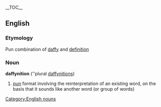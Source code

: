 {{wikipedia}}__TOC__
== English ==
=== Etymology ===
Pun combination of [[daffy]] and [[definition]]
=== Noun ===
[[Category:English nouns]]
'''daffynition''' (''plural [[daffynitions]])
# [[pun]] format involving the reinterpretation of an existing word, on the basis that it sounds like another word (or group of words)